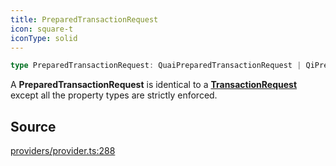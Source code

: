 ```yaml
---
title: PreparedTransactionRequest
icon: square-t
iconType: solid
---
```


```ts
type PreparedTransactionRequest: QuaiPreparedTransactionRequest | QiPreparedTransactionRequest;
```

A **PreparedTransactionRequest** is identical to a [**TransactionRequest**](/sdk/content/type-aliases/TransactionRequest) except all the
property types are strictly enforced.

## Source

[providers/provider.ts:288](https://github.com/dominant-strategies/quais.js/blob/57e1e7d55fa82872759f1060be87264857259141/src/providers/provider.ts#L288)
